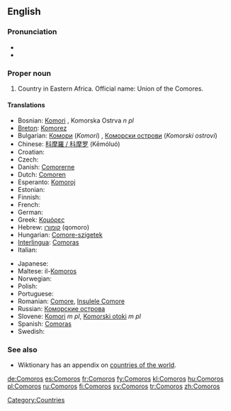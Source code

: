 ==English==

===Pronunciation===
* {{IPA|/ˈkam.ə.ɹoʊz/}}
* {{audio|En-us-Comoros.ogg|Audio (US)}}

===Proper noun===
{{en-proper noun}}

# Country in Eastern Africa. Official name: Union of the Comores.

====Translations====
{{top}}
* Bosnian: [[Komori]] {{m}}, Komorska Ostrva ''n pl''
* [[Breton]]: [[Komorez]]
* Bulgarian: [[Комори]] (''Komori'') {{p}}, [[Коморски острови]] (''Komorski ostrovi'') {{p}}
* Chinese: [[科摩羅 / 科摩罗]] (Kēmóluó)
* Croatian: {{t-|hr|Komori|m|p}}
* Czech: {{t-|cs|Komory|m|p}}
* Danish: [[Comorerne]]
* Dutch: [[Comoren]]
* Esperanto: [[Komoroj]]
* Estonian: {{t-|et|Komoorid}}
* Finnish: {{t+|fi|Komorit}}
* French: {{t+|fr|Comores}}
* German: {{t+|de|Komoren}}
* Greek: [[Κομόρες]]
* Hebrew: [[קומורו]] (qomoro)
* Hungarian: [[Comore-szigetek]]
* [[Interlingua]]: [[Comoras]]
* Italian: {{t-|it|Comore}}
{{mid}}
* Japanese: {{t-|ja|コモロ|tr=Komoro|sc=Jpan}}
* Maltese: il-[[Komoros]]
* Norwegian: {{t-|no|Komorene}}
* Polish: {{t+|pl|Komory}}
* Portuguese: {{t+|pt|Comores}}
* Romanian: [[Comore]], [[Insulele Comore]]
* Russian: [[Коморские острова]]
* Slovene: [[Komori]] ''m pl'', [[Komorski otoki]] ''m pl''
* Spanish: [[Comoras]]
* Swedish: {{t+|sv|Comorerna}}
{{bottom}}

===See also===
* Wiktionary has an appendix on [[Appendix:Countries of the world|countries of the world]].
{{projectlinks
|wikipedia
|source
|page2=CIA World Fact Book, 2004/Comoros
|label2=Comoros, CIA World Fact Book 2004
|commons
|commons
|page4=Atlas of Comoros
|news
|page5=Portal:Comoros
}}

[[Category:Countries]]

[[de:Comoros]]
[[es:Comoros]]
[[fr:Comoros]]
[[fy:Comoros]]
[[kl:Comoros]]
[[hu:Comoros]]
[[pl:Comoros]]
[[ru:Comoros]]
[[fi:Comoros]]
[[sv:Comoros]]
[[tr:Comoros]]
[[zh:Comoros]]